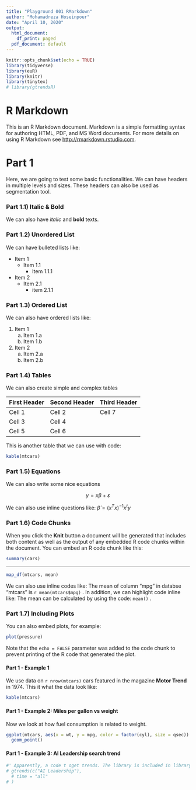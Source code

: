 ```yaml
---
title: "Playground 001 RMarkdown"
author: "Mohamadreza Hoseinpour"
date: "April 10, 2020"
output:
  html_document:
    df_print: paged
  pdf_document: default
---
```


```r
knitr::opts_chunk$set(echo = TRUE)
library(tidyverse)
library(euR)
library(knitr)
library(tinytex)
# library(gtrendsR)
```

# R Markdown

This is an R Markdown document. Markdown is a simple formatting syntax for 
authoring HTML, PDF, and MS Word documents. For more details on using R Markdown
see <http://rmarkdown.rstudio.com>.

# Part 1
Here, we are going to test some basic functionalities. We can have headers in 
multiple levels and sizes. These headers can also be used as segmentation tool.

### Part 1.1) Italic & Bold
We can also have *italic* and **bold** texts.

### Part 1.2) Unordered List
We can have bulleted lists like:

* Item 1
  * Item 1.1
    * Item 1.1.1
* Item 2
  * Item 2.1
    * item 2.1.1
    
### Part 1.3) Ordered List
We can also have ordered lists like:

1. Item 1
   a. Item 1.a
   b. Item 1.b
2. Item 2
   a. Item 2.a
   b. Item 2.b
   
### Part 1.4) Tables
We can also create simple and complex tables

First Header | Second Header | Third Header
-|-|-
Cell 1 | Cell 2 | Cell 7 |
Cell 3 | Cell 4
Cell 5 | Cell 6

This is another table that we can use with code:

```r
kable(mtcars)
```

### Part 1.5) Equations
We can also write some nice equations

$$ y = x\beta + \varepsilon $$

We can also use inline questions like: $\hat{\beta} = (x ^ {T} x)^{-1} x^{t} y$

### Part 1.6) Code Chunks

When you click the **Knit** button a document will be generated that includes 
both content as well as the output of any embedded R code chunks within the 
document. You can embed an R code chunk like this:

```r
summary(cars)
```
---
```r
map_df(mtcars, mean)
```

We can also use inline codes like: The mean of column "mpg" in databse "mtcars"
is `r mean(mtcars$mpg)` . In addition, we can highlight code inline like: 
The mean can be calculated by using the code: `mean()` .

### Part 1.7) Including Plots

You can also embed plots, for example:

```r
plot(pressure)
```

Note that the `echo = FALSE` parameter was added to the code chunk to prevent 
printing of the R code that generated the plot.

#### Part 1 - Example 1
We use data on `r nrow(mtcars)` cars featured in the magazine **Motor Trend** in 
1974. This it what the data look like:
```r
kable(mtcars)
```

#### Part 1 - Example 2: Miles per gallon vs weight

Now we look at how fuel consumption is related to weight.

```r
ggplot(mtcars, aes(x = wt, y = mpg, color = factor(cyl), size = qsec)) +
  geom_point()
```

#### Part 1 - Example 3: AI Leadership search trend

```r
#' Apparently, a code t oget trends. The library is included in library section.
# gtrends(c("AI Leadership"),
  # time = "all"
# )
```
